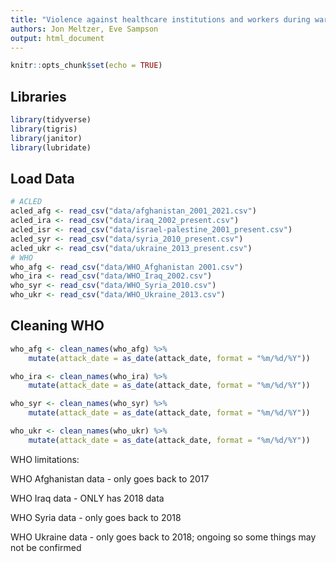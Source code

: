 ```yaml
---
title: "Violence against healthcare institutions and workers during wartime"
authors: Jon Meltzer, Eve Sampson
output: html_document
---
```


```r
knitr::opts_chunk$set(echo = TRUE)
```

## Libraries

```r
library(tidyverse)
library(tigris)
library(janitor)
library(lubridate)
```

## Load Data

```r
# ACLED
acled_afg <- read_csv("data/afghanistan_2001_2021.csv")
acled_ira <- read_csv("data/iraq_2002_present.csv")
acled_isr <- read_csv("data/israel-palestine_2001_present.csv")
acled_syr <- read_csv("data/syria_2010_present.csv")
acled_ukr <- read_csv("data/ukraine_2013_present.csv")
# WHO
who_afg <- read_csv("data/WHO_Afghanistan 2001.csv")
who_ira <- read_csv("data/WHO_Iraq_2002.csv")
who_syr <- read_csv("data/WHO_Syria_2010.csv")
who_ukr <- read_csv("data/WHO_Ukraine_2013.csv")
```

## Cleaning WHO

```r
who_afg <- clean_names(who_afg) %>%
    mutate(attack_date = as_date(attack_date, format = "%m/%d/%Y"))

who_ira <- clean_names(who_ira) %>%
    mutate(attack_date = as_date(attack_date, format = "%m/%d/%Y"))

who_syr <- clean_names(who_syr) %>%
    mutate(attack_date = as_date(attack_date, format = "%m/%d/%Y"))

who_ukr <- clean_names(who_ukr) %>%
    mutate(attack_date = as_date(attack_date, format = "%m/%d/%Y"))
```
WHO limitations:

WHO Afghanistan data - only goes back to 2017

WHO Iraq data - ONLY has 2018 data

WHO Syria data - only goes back to 2018

WHO Ukraine data - only goes back to 2018; ongoing so some things may not be confirmed


```r





```